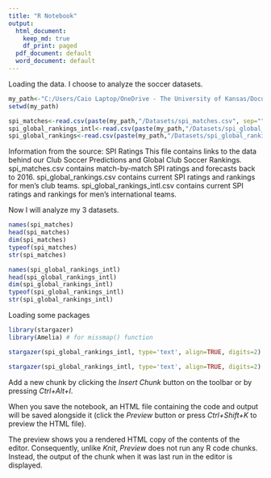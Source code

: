 ---
title: "R Notebook"
output:
  html_document:
    keep_md: true
    df_print: paged
  pdf_document: default
  word_document: default
---

Loading the data.
I choose to analyze the soccer datasets.

```{r}
my_path<-"C:/Users/Caio Laptop/OneDrive - The University of Kansas/Documents/PhD/11. Courses/19. EECS 731 - Introduction to Data Science/Homework/Section 6 - HW"
setwd(my_path)

spi_matches<-read.csv(paste(my_path,"/Datasets/spi_matches.csv", sep=""),header=T)
spi_global_rankings_intl<-read.csv(paste(my_path,"/Datasets/spi_global_rankings_intl.csv", sep=""),header=T)
spi_global_rankings<-read.csv(paste(my_path,"/Datasets/spi_global_rankings.csv", sep=""),header=T)
```

Information from the source:
SPI Ratings
This file contains links to the data behind our Club Soccer Predictions and Global Club Soccer Rankings.
spi_matches.csv contains match-by-match SPI ratings and forecasts back to 2016.
spi_global_rankings.csv contains current SPI ratings and rankings for men's club teams.
spi_global_rankings_intl.csv contains current SPI ratings and rankings for men's international teams.


Now I will analyze my 3 datasets.

```{r}
names(spi_matches)
head(spi_matches)
dim(spi_matches)
typeof(spi_matches)
str(spi_matches)
```

```{r}
names(spi_global_rankings_intl)
head(spi_global_rankings_intl)
dim(spi_global_rankings_intl)
typeof(spi_global_rankings_intl)
str(spi_global_rankings_intl)
```

Loading some packages

```{r}
library(stargazer)
library(Amelia) # for missmap() function
```

```{r}
stargazer(spi_global_rankings_intl, type='text', align=TRUE, digits=2)
```

```{r}
stargazer(spi_global_rankings_intl, type='text', align=TRUE, digits=2)
```

Add a new chunk by clicking the *Insert Chunk* button on the toolbar or by pressing *Ctrl+Alt+I*.

When you save the notebook, an HTML file containing the code and output will be saved alongside it (click the *Preview* button or press *Ctrl+Shift+K* to preview the HTML file).

The preview shows you a rendered HTML copy of the contents of the editor. Consequently, unlike *Knit*, *Preview* does not run any R code chunks. Instead, the output of the chunk when it was last run in the editor is displayed.

